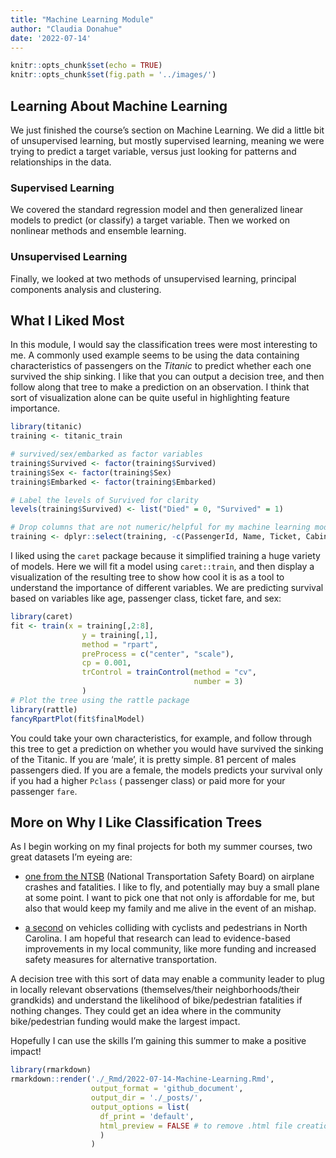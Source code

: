 ```yaml
---
title: "Machine Learning Module"
author: "Claudia Donahue"
date: '2022-07-14'
---
```


```r
knitr::opts_chunk$set(echo = TRUE)
knitr::opts_chunk$set(fig.path = '../images/')
```

## Learning About Machine Learning  

We just finished the course's section on Machine Learning. We did a little bit of unsupervised learning, but mostly supervised learning, meaning we were trying to predict a target variable, versus just looking for patterns and relationships in the data. 

### Supervised Learning  

We covered the standard regression model and then generalized linear models to predict (or classify) a target variable. Then we worked on nonlinear methods and ensemble learning.

### Unsupervised Learning  

Finally, we looked at two methods of unsupervised learning, principal components analysis and clustering. 

## What I Liked Most  

In this module, I would say the classification trees were most interesting to me. A commonly used example seems to be using the data containing characteristics of passengers on the *Titanic* to predict whether each one survived the ship sinking. I like that you can output a decision tree, and then follow along that tree to make a prediction on an observation. I think that sort of visualization alone can be quite useful in highlighting feature importance. 

```r
library(titanic)
training <- titanic_train

# survived/sex/embarked as factor variables
training$Survived <- factor(training$Survived)
training$Sex <- factor(training$Sex)
training$Embarked <- factor(training$Embarked)

# Label the levels of Survived for clarity
levels(training$Survived) <- list("Died" = 0, "Survived" = 1)

# Drop columns that are not numeric/helpful for my machine learning model
training <- dplyr::select(training, -c(PassengerId, Name, Ticket, Cabin))
```

I liked using the `caret` package because it simplified training a huge variety of models. Here we will fit a model using `caret::train`, and then display a visualization of the resulting tree to show how cool it is as a tool to understand the importance of different variables. We are predicting survival based on variables like age, passenger class, ticket fare, and sex:   

```r
library(caret)
fit <- train(x = training[,2:8], 
                y = training[,1],
                method = "rpart",
                preProcess = c("center", "scale"),
                cp = 0.001,
                trControl = trainControl(method = "cv", 
                                         number = 3)
                )
# Plot the tree using the rattle package
library(rattle)
fancyRpartPlot(fit$finalModel)

```

You could take your own characteristics, for example, and follow through this tree to get a prediction on whether you would have survived the sinking of the Titanic. If you are 'male', it is pretty simple. 81 percent of males passengers died. If you are a female, the models predicts your survival only if you had a higher `Pclass` ( passenger class) or paid more for your passenger `fare`.  

## More on Why I Like Classification Trees  

As I begin working on my final projects for both my summer courses, two great datasets I'm eyeing are: 

- [one from the NTSB](https://www.kaggle.com/code/khsamaha/ntsb-us-aviation-accident-up-to-jan-2022/data) (National Transportation Safety Board) on airplane crashes and fatalities. I like to fly, and potentially may buy a small plane at some point. I want to pick one that not only is affordable for me, but also that would keep my family and me alive in the event of an mishap.   

- [a second](https://www.kaggle.com/datasets/atharvaingle/bikepedcrash) on vehicles colliding with cyclists and pedestrians in North Carolina. I am hopeful that research can lead to evidence-based improvements in my local community, like more funding and increased safety measures for alternative transportation.  

A decision tree with this sort of data may enable a community leader to plug in locally relevant observations (themselves/their neighborhoods/their grandkids) and understand the likelihood of bike/pedestrian fatalities if nothing changes. They could get an idea where in the community bike/pedestrian funding would make the largest impact.  

Hopefully I can use the skills I'm gaining this summer to make a positive impact!  







```r
library(rmarkdown)
rmarkdown::render('./_Rmd/2022-07-14-Machine-Learning.Rmd',
                  output_format = 'github_document',
                  output_dir = './_posts/',
                  output_options = list(
                    df_print = 'default',
                    html_preview = FALSE # to remove .html file creation
                    )
                  )
```